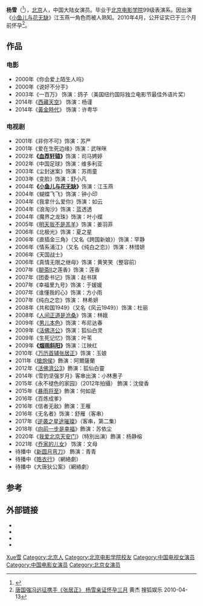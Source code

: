 {{blpsources|time=2019-03-03T07:25:04+00:00}}
{{藝人
| 姓名 = 杨雪
| 類型 = 女演員
| 圖片 = 
| 圖片簡介 = 
| 圖片尺寸 = 
| 本名 = 
| 罗马拼音 =Yang Xue
| 英文名 =
| 出生日期 = {{birth_date_and_age|1978|10|16}}
| 出生地點 = {{CHN}}[[北京|北京]]
| 國籍 = {{PRC}}
| 綽號 = 
| 民族 = [[汉族|汉族]]
| 語言 = [[漢語|漢語]]
| 教育程度 = [[北京电影学院|北京电影学院]]表演系
| 職業 = [[演員|演員]]
| 配偶= [[不详|不详]]
| 唱片公司 =
| 經紀公司 = 十八文化
| 活跃年代 =2000年至今
| 代表作 =
| 網站 =
}}
{{NoteTA|G1=Show}}
'''杨雪'''（{{bd|1978年|10月16日|catIdx=Y杨}}<ref>{{Cite web|title=北京法院审判信息网-文书详情|url=https://www.bjcourt.gov.cn/cpws/paperView.htm?id=00000000000000000000100907752795&n=1|access-date=2021-09-02|archive-date=2021-09-02|archive-url=https://web.archive.org/web/20210902161612/https://www.bjcourt.gov.cn/cpws/paperView.htm?id=00000000000000000000100907752795&n=1}}</ref>），[[北京|北京]]人，中国大陆女演员。毕业于[[北京电影学院|北京电影学院]]99级表演系。因出演《[[小鱼儿与花无缺|小鱼儿与花无缺]]》江玉燕一角色而被人熟知。2010年4月，公开证实已于三个月前怀孕<ref>[https://yule.sohu.com/20100413/n271468540.shtml 唐国强冯远征携手《张居正》 杨雪亲证怀孕三月] {{Wayback|url=https://yule.sohu.com/20100413/n271468540.shtml |date=20100416165345 }}黄杰 搜狐娱乐 2010-04-13</ref>。

==作品==
===电影===
*2000年《你会爱上陌生人吗》 
*2000年《说好不分手》
*2003年《一百万》 饰演：鸽子（美国纽约国际独立电影节最佳外语片奖）
*2014年《[[西藏天空|西藏天空]]》 饰演：杨谨
*2014年《[[黃金時代_(2014年電影)|黃金時代]]》 饰演：许粤华

===电视剧===
*2001年《非你不可》饰演：苏严
*2001年《爱在生死边缘》饰演：武咪咪
*2002年'''《[[血荐轩辕|血荐轩辕]]》'''饰演：司马娉婷
*2002年《中国足球》饰演：维多利亚
*2003年《尘封迷案》饰演：苏雨童
*2003年《变脸》饰演：舒小凡
*2004年'''《[[小鱼儿与花无缺|小鱼儿与花无缺]]》'''饰演：江玉燕
*2004年《蝴蝶飞飞》饰演：钟小印
*2004年《我拿什么爱你》饰演：如云
*2004年《浪淘沙》饰演：蓝透透
*2004年《魔界之龙珠》饰演：叶小蝶
*2005年《[[明天我不是羔羊|明天我不是羔羊]]》饰演：姜羽菲
*2006年《北极光》饰演：夏之星
*2006年《直插金三角》（又名《跨国新娘》）饰演：罕静
*2006年《情系浦江》（又名《纯白之恋》）饰演：林惜妍
*2006年《天国战士》
*2006年《真情无限之继母》饰演：黄笑笑（整容前）
*2007年《[[聊斋_(2007年电视剧)|聊斋Ⅱ]]之莲香》饰演：莲香
*2007年《团委书记》饰演：赵书琪
*2007年《幸福里九号》饰演：于媛媛
*2007年《谁懂我的心》饰演：方小雨
*2007年《纯白之恋》饰演： 林希妍
*2008年《共和国1949》（又名《风云1949》）饰演：杜丽
*2008年《[[人间正道是沧桑|人间正道是沧桑]]》饰演：林娥
*2009年《[[男儿本色_(2009年电视剧)|男儿本色]]》饰演：布尼达春
*2009年《[[活佛济公|活佛济公]]》饰演：狐仙白灵
*2009年《生死记忆》饰演：叶苇
*2009年'''《[[烟雨斜阳|烟雨斜阳]]》'''饰演：江映红
*2010年《[[万历首辅张居正|万历首辅张居正]]》饰演：玉娘
*2011年《[[槍炮侯|槍炮侯]]》飾演：阿爾薩蘭
*2012年《[[活佛濟公3|活佛濟公3]]》飾演：狐仙白靈
*2014年《雪豹坚强岁月》客串出演：小林惠子
*2015年《永不褪色的家园》（2012年拍攝） 飾演：沈俊香
*2015年《[[暴雨将至|暴雨将至]]》飾演：何如是
*2016年《百炼成爹》
*2016年《信者无敌》飾演：王雁
*2016年《无名者》饰演：舒雁（客串）
*2017年《[[逆袭之星途璀璨|逆袭之星途璀璨]]》（客串，第二集）
*2018年《[[向前一步是幸福|向前一步是幸福]]》飾演：苏依尘
*2020年《[[我爱北京天安门_(电视剧)|我爱北京天安门]]》（特別出演）飾演：杨静榕
*2021年《[[喬家的兒女|乔家的儿女]]》 饰演：文母
*待播中《[[新圆月弯刀|新圆月弯刀]]》 飾演：青青
*待播中《[[皓衣行|皓衣行]]》（網絡劇）
*待播中《大唐狄公案》（網絡劇）

== 参考 ==
{{reflist}}

== 外部链接 ==
* {{IMDB |id=nm5384234}}
* {{Douban people |id=1315835 |type=movie}}
* {{sinaweibo|1211836225}}
* {{sinablog|1211836225}}

{{Authority control}}
{{DEFAULTSORT:Yang杨}}
[[Category:杨姓|Xue雪]]
[[Category:北京人|Category:北京人]]
[[Category:北京电影学院校友|Category:北京电影学院校友]]
[[Category:中国电视女演员|Category:中国电视女演员]]
[[Category:中国电影女演员|Category:中国电影女演员]]
[[Category:北京女演员|Category:北京女演员]]